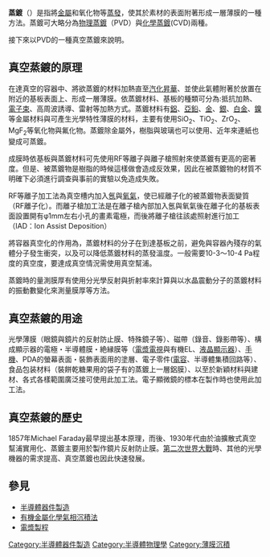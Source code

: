 {{unreferenced|time=2009-08-12T03:41:10+00:00}}
'''蒸鍍'''（{{lang-en|'''Deposition'''}}）是指將[[金屬|金屬]]和氧化物等[[蒸發|蒸發]]，使其於素材的表面附著形成一層薄膜的一種方法。蒸鍍可大略分為[[物理氣相沉積|物理蒸鍍]]（PVD）與[[化學氣相沉積|化學蒸鍍]](CVD)兩種。

接下來以PVD的一種真空蒸鍍來說明。

==真空蒸鍍的原理==

在達真空的容器中、將欲蒸鍍的材料加熱直至[[汽化|汽化]][[昇華|昇華]]、並使此氣體附著於放置在附近的基板表面上、形成一層薄膜。依蒸鍍材料、基板的種類可分為:抵抗加熱、[[電子束|電子束]]、高周波誘導、雷射等加熱方式。蒸鍍材料有[[鋁|鋁]]、[[亞鉛|亞鉛]]、[[金|金]]、[[銀|銀]]、[[白金|白金]]、[[鎳|鎳]]等金屬材料與可產生光學特性薄膜的材料，主要有使用SiO<sub>2</sub>、TiO<sub>2</sub>、ZrO<sub>2</sub>、MgF<sub>2</sub>等氧化物與氟化物。蒸鍍除金屬外，樹脂與玻璃也可以使用、近年來連紙也變成可蒸鍍。

成膜時依基板與蒸鍍材料可先使用RF等離子與離子槍照射來使蒸鍍有更高的密著度。但是、被蒸鍍物是樹脂的時候這樣做會造成反效果，因此在被蒸鍍物的材質不明確下必須進行調查與事前的實驗以免造成失敗。

RF等離子加工法為真空槽内加入[[氬|氬]]與[[氧氣|氧氣]]，使已經離子化的被蒸鍍物表面變質（RF離子化）。而離子槍加工法是在離子槍內部加入氬與氧氣後在離子化的基板表面設置開有φ1mm左右小孔的畫素電極，而後將離子槍往該處照射進行加工（IAD：Ion Assist Deposition）

將容器真空化的作用為，蒸鍍材料的分子在到達基板之前，避免與容器內殘存的氣體分子發生衝突，以及可以降低蒸鍍材料的蒸發溫度。一般需要10-3～10-4 Pa程度的真空度，要達成真空情況需使用真空幫浦。

蒸鍍時的量測膜厚有使用分光學反射與折射率來計算與以水晶震動分子的蒸鍍材料的振動數變化來測量膜厚等方法。

==真空蒸鍍的用途==

光學薄膜（眼鏡與鏡片的反射防止膜、特殊鏡子等）、磁帶（錄音、錄影帶等）、構成顯示器的電極・半導體膜・絶縁膜等（[[電漿電視|電漿電視]]與有機EL、[[液晶顯示器|液晶顯示器]]）、[[手機|手機]]、PDA的螢幕表面・裝飾表面用的塗層、電子零件([[電容|電容]]、半導體集積回路等）、食品包装材料（裝餅乾糖果用的袋子有的蒸鍍上一層鋁膜）、以至於新穎材料與建材、各式各樣範圍廣泛接可使用此加工法。電子顯微鏡的標本在製作時也使用此加工法。

==真空蒸鍍的歷史==
1857年Michael Faraday最早提出基本原理，而後、1930年代由於油擴散式真空幫浦實用化、蒸鍍主要用於製作鏡片反射防止膜。[[第二次世界大戰|第二次世界大戰]]時、其他的光學機器的需求提高、真空蒸鍍也因此快速發展。

==參見==
*[[半導體器件製造|半導體器件製造]]
*[[有機金屬化學氣相沉積法|有機金屬化學氣相沉積法]]
*[[電漿製程|電漿製程]]



[[Category:半導體器件製造|Category:半導體器件製造]]
[[Category:半導體物理學|Category:半導體物理學]]
[[Category:薄膜沉積|Category:薄膜沉積]]